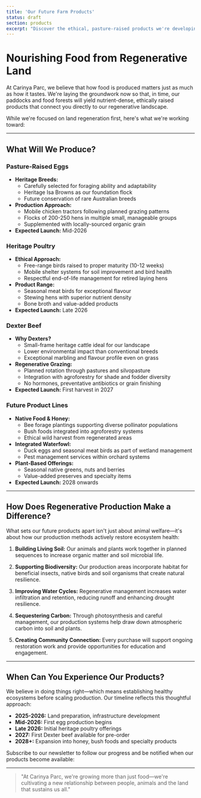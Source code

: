 ```yaml
---
title: 'Our Future Farm Products'
status: draft
section: products
excerpt: "Discover the ethical, pasture-raised products we're developing at Carinya Parc—from heritage breed eggs and poultry to Dexter beef and native foods—all grown using regenerative practices that build soil health and ecosystem resilience."
---
```


# Nourishing Food from Regenerative Land

At Carinya Parc, we believe that how food is produced matters just as much as how it tastes. We're laying the groundwork now so that, in time, our paddocks and food forests will yield nutrient-dense, ethically raised products that connect you directly to our regenerative landscape.

While we're focused on land regeneration first, here's what we're working toward:

---

## What Will We Produce?

### Pasture-Raised Eggs

- **Heritage Breeds:**
  - Carefully selected for foraging ability and adaptability
  - Heritage Isa Browns as our foundation flock
  - Future conservation of rare Australian breeds
- **Production Approach:**
  - Mobile chicken tractors following planned grazing patterns
  - Flocks of 200-250 hens in multiple small, manageable groups
  - Supplemented with locally-sourced organic grain
- **Expected Launch:** Mid-2026

### Heritage Poultry

- **Ethical Approach:**
  - Free-range birds raised to proper maturity (10-12 weeks)
  - Mobile shelter systems for soil improvement and bird health
  - Respectful end-of-life management for retired laying hens
- **Product Range:**
  - Seasonal meat birds for exceptional flavour
  - Stewing hens with superior nutrient density
  - Bone broth and value-added products
- **Expected Launch:** Late 2026

### Dexter Beef

- **Why Dexters?**
  - Small-frame heritage cattle ideal for our landscape
  - Lower environmental impact than conventional breeds
  - Exceptional marbling and flavour profile even on grass
- **Regenerative Grazing:**
  - Planned rotation through pastures and silvopasture
  - Integration with agroforestry for shade and fodder diversity
  - No hormones, preventative antibiotics or grain finishing
- **Expected Launch:** First harvest in 2027

### Future Product Lines

- **Native Food & Honey:**
  - Bee forage plantings supporting diverse pollinator populations
  - Bush foods integrated into agroforestry systems
  - Ethical wild harvest from regenerated areas
- **Integrated Waterfowl:**
  - Duck eggs and seasonal meat birds as part of wetland management
  - Pest management services within orchard systems
- **Plant-Based Offerings:**
  - Seasonal native greens, nuts and berries
  - Value-added preserves and specialty items
- **Expected Launch:** 2028 onwards

---

## How Does Regenerative Production Make a Difference?

What sets our future products apart isn't just about animal welfare—it's about how our production methods actively restore ecosystem health:

1. **Building Living Soil:** Our animals and plants work together in planned sequences to increase organic matter and soil microbial life.

2. **Supporting Biodiversity:** Our production areas incorporate habitat for beneficial insects, native birds and soil organisms that create natural resilience.

3. **Improving Water Cycles:** Regenerative management increases water infiltration and retention, reducing runoff and enhancing drought resilience.

4. **Sequestering Carbon:** Through photosynthesis and careful management, our production systems help draw down atmospheric carbon into soil and plants.

5. **Creating Community Connection:** Every purchase will support ongoing restoration work and provide opportunities for education and engagement.

---

## When Can You Experience Our Products?

We believe in doing things right—which means establishing healthy ecosystems before scaling production. Our timeline reflects this thoughtful approach:

- **2025-2026:** Land preparation, infrastructure development
- **Mid-2026:** First egg production begins
- **Late 2026:** Initial heritage poultry offerings
- **2027:** First Dexter beef available for pre-order
- **2028+:** Expansion into honey, bush foods and specialty products

Subscribe to our newsletter to follow our progress and be notified when our products become available:

---

> "At Carinya Parc, we're growing more than just food—we're cultivating a new relationship between people, animals and the land that sustains us all."
